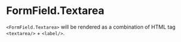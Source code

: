 
<Meta of={Stories} />

# FormField.Textarea

`<FormField.Textarea>` will be rendered as a combination of HTML tag `<textarea/>` + `<label/>`.

<Canvas of={Stories.Default} />

<Controls />
